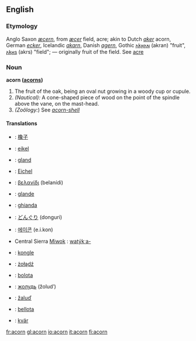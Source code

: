==English==
===Etymology===
Anglo Saxon ''[[æcern]]'', from ''[[æcer]]'' field, acre; akin to Dutch ''[[aker]]'' acorn, German ''[[ecker]]'', Icelandic ''[[akarn]]'', Danish ''[[agern]]'', Gothic [[𐌰𐌺𐍂𐌰𐌽]] (akran) "fruit", [[𐌰𐌺𐍂𐍃]] (akrs) "field"; — originally fruit of the field. See [[acre]]

===Noun===
'''acorn ([[acorns]])'''

#The fruit of the oak, being an oval nut growing in a woody cup or cupule.
#''(Nautical):'' A cone-shaped piece of wood on the point of the spindle above the vane, on the mast-head.
#''(Zoölogy:'') See ''[[acorn-shell]]''

==== Translations ====
{{top}}
* {{zh}} : [[橡子]]
* {{nl}} : [[eikel]] {{m}}
* {{fr}} : [[gland]] {{m}}
* {{de}} : [[Eichel]] {{f}}
* {{el}} : [[βελανίδι]] (belanídi)
* {{ia}} : [[glande]] 
* {{it}} : [[ghianda]] {{f}}
* {{ja}} : [[どんぐり]] (donguri)
* {{ko}} : [[에이콘]] (e.i.kon)
{{mid}}
*Central Sierra [[Miwok]] : [[watýkˑa-]]
* {{no}} : [[kongle]] {{m}}{{f}}
* {{pl}} : [[żołądź]] {{m}}
* {{pt}} : [[bolota]] {{f}}
* {{ru}} : [[жолудь]] (žoludʹ) {{m}}
* {{sk}} : [[žaluď]] {{m}}
* {{es}} : [[bellota]] {{f}}
* {{vo}} : [[kvär]]
{{bottom}}

[[fr:acorn]]
[[gl:acorn]]
[[io:acorn]]
[[it:acorn]]
[[fi:acorn]]